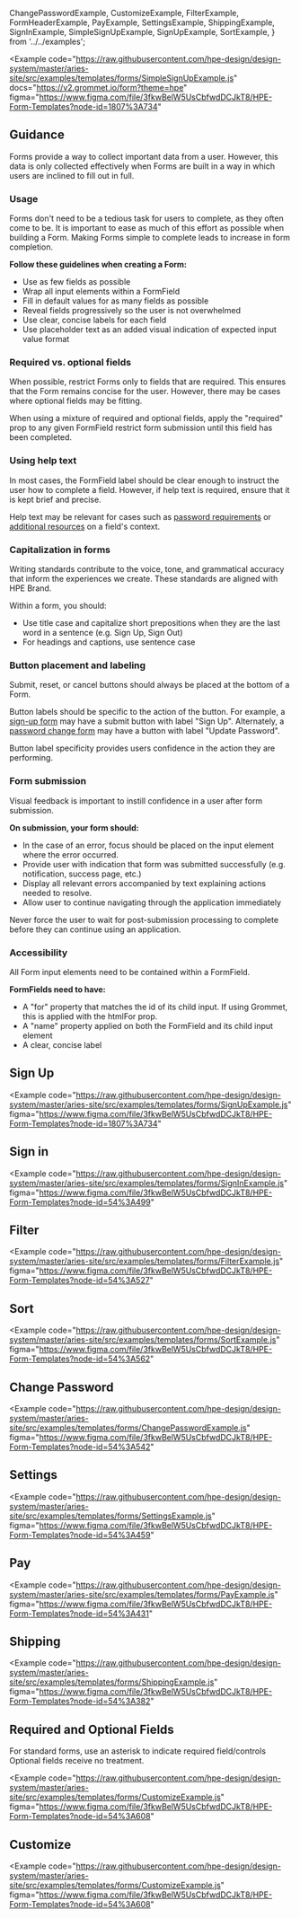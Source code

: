   ChangePasswordExample,
  CustomizeExample,
  FilterExample,
  FormHeaderExample,
  PayExample,
  SettingsExample,
  ShippingExample,
  SignInExample,
  SimpleSignUpExample,
  SignUpExample,
  SortExample,
} from '../../examples';

<Example
  code="https://raw.githubusercontent.com/hpe-design/design-system/master/aries-site/src/examples/templates/forms/SimpleSignUpExample.js"
  docs="https://v2.grommet.io/form?theme=hpe"
  figma="https://www.figma.com/file/3fkwBelW5UsCbfwdDCJkT8/HPE-Form-Templates?node-id=1807%3A734"
>
  <SimpleSignUpExample />
</Example>

## Guidance

Forms provide a way to collect important data from a user. However, this data is only collected effectively when Forms are built in a way in which users are inclined to fill out in full.

### Usage

Forms don't need to be a tedious task for users to complete, as they often come to be. It is important to ease as much of this effort as possible when building a Form. Making Forms simple to complete leads to increase in form completion.

**Follow these guidelines when creating a Form:**

- Use as few fields as possible
- Wrap all input elements within a FormField
- Fill in default values for as many fields as possible
- Reveal fields progressively so the user is not overwhelmed
- Use clear, concise labels for each field
- Use placeholder text as an added visual indication of expected input value format

### Required vs. optional fields

When possible, restrict Forms only to fields that are required. This ensures that the Form remains concise for the user. However, there may be cases where optional fields may be fitting.

When using a mixture of required and optional fields, apply the "required" prop to any given FormField restrict form submission until this field has been completed.

### Using help text

In most cases, the FormField label should be clear enough to instruct the user how to complete a field. However, if help text is required, ensure that it is kept brief and precise.

Help text may be relevant for cases such as [password requirements](#sign-up) or [additional resources](#customize) on a field's context.

### Capitalization in forms

Writing standards contribute to the voice, tone, and grammatical accuracy that inform the experiences we create. These standards are aligned with HPE Brand.

Within a form, you should:

- Use title case and capitalize short prepositions when they are the last word in a sentence (e.g. Sign Up, Sign Out)
- For headings and captions, use sentence case

### Button placement and labeling

Submit, reset, or cancel buttons should always be placed at the bottom of a Form.

Button labels should be specific to the action of the button. For example, a [sign-up form](#sign-up) may have a submit button with label "Sign Up". Alternately, a [password change form](#change-password) may have a button with label "Update Password".

Button label specificity provides users confidence in the action they are performing.

### Form submission

Visual feedback is important to instill confidence in a user after form submission.

**On submission, your form should:**

- In the case of an error, focus should be placed on the input element where the error occurred.
- Provide user with indication that form was submitted successfully (e.g. notification, success page, etc.)
- Display all relevant errors accompanied by text explaining actions needed to resolve.
- Allow user to continue navigating through the application immediately

Never force the user to wait for post-submission processing to complete before they can continue using an application.

### Accessibility

All Form input elements need to be contained within a FormField.

**FormFields need to have:**

- A "for" property that matches the id of its child input. If using Grommet, this is applied with the htmlFor prop.
- A "name" property applied on both the FormField and its child input element
- A clear, concise label

## Sign Up

<Example
  code="https://raw.githubusercontent.com/hpe-design/design-system/master/aries-site/src/examples/templates/forms/SignUpExample.js"
  figma="https://www.figma.com/file/3fkwBelW5UsCbfwdDCJkT8/HPE-Form-Templates?node-id=1807%3A734"
>
  <SignUpExample />
</Example>

## Sign in

<Example
  code="https://raw.githubusercontent.com/hpe-design/design-system/master/aries-site/src/examples/templates/forms/SignInExample.js"
  figma="https://www.figma.com/file/3fkwBelW5UsCbfwdDCJkT8/HPE-Form-Templates?node-id=54%3A499"
>
  <SignInExample />
</Example>

## Filter

<Example
  code="https://raw.githubusercontent.com/hpe-design/design-system/master/aries-site/src/examples/templates/forms/FilterExample.js"
  figma="https://www.figma.com/file/3fkwBelW5UsCbfwdDCJkT8/HPE-Form-Templates?node-id=54%3A527"
>
  <FilterExample />
</Example>

## Sort

<Example
  code="https://raw.githubusercontent.com/hpe-design/design-system/master/aries-site/src/examples/templates/forms/SortExample.js"
  figma="https://www.figma.com/file/3fkwBelW5UsCbfwdDCJkT8/HPE-Form-Templates?node-id=54%3A562"
>
  <SortExample />
</Example>

## Change Password

<Example
  code="https://raw.githubusercontent.com/hpe-design/design-system/master/aries-site/src/examples/templates/forms/ChangePasswordExample.js"
  figma="https://www.figma.com/file/3fkwBelW5UsCbfwdDCJkT8/HPE-Form-Templates?node-id=54%3A542"
>
  <ChangePasswordExample />
</Example>

## Settings

<Example
  code="https://raw.githubusercontent.com/hpe-design/design-system/master/aries-site/src/examples/templates/forms/SettingsExample.js"
  figma="https://www.figma.com/file/3fkwBelW5UsCbfwdDCJkT8/HPE-Form-Templates?node-id=54%3A459"
>
  <SettingsExample />
</Example>

## Pay

<Example
  code="https://raw.githubusercontent.com/hpe-design/design-system/master/aries-site/src/examples/templates/forms/PayExample.js"
  figma="https://www.figma.com/file/3fkwBelW5UsCbfwdDCJkT8/HPE-Form-Templates?node-id=54%3A431"
>
  <PayExample />
</Example>

## Shipping

<Example
  code="https://raw.githubusercontent.com/hpe-design/design-system/master/aries-site/src/examples/templates/forms/ShippingExample.js"
  figma="https://www.figma.com/file/3fkwBelW5UsCbfwdDCJkT8/HPE-Form-Templates?node-id=54%3A382"
>
  <ShippingExample />
</Example>

## Required and Optional Fields

For standard forms, use an asterisk to indicate required field/controls
Optional fields receive no treatment.

<Example
  code="https://raw.githubusercontent.com/hpe-design/design-system/master/aries-site/src/examples/templates/forms/CustomizeExample.js"
  figma="https://www.figma.com/file/3fkwBelW5UsCbfwdDCJkT8/HPE-Form-Templates?node-id=54%3A608"
>
  <FormHeaderExample />
</Example>

## Customize

<Example
  code="https://raw.githubusercontent.com/hpe-design/design-system/master/aries-site/src/examples/templates/forms/CustomizeExample.js"
  figma="https://www.figma.com/file/3fkwBelW5UsCbfwdDCJkT8/HPE-Form-Templates?node-id=54%3A608"
>
  <CustomizeExample />
</Example>
